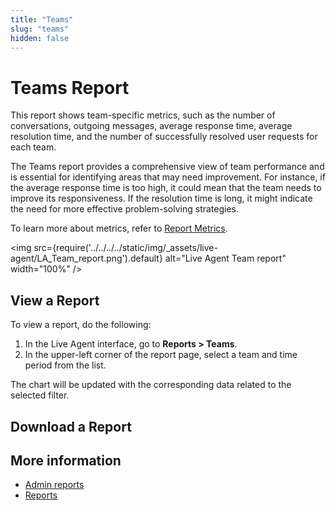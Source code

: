 ```yaml
---
title: "Teams" 
slug: "teams" 
hidden: false 
---
```



# Teams Report

This report shows team-specific metrics, such as the number of conversations, outgoing messages,
average response time, average resolution time, and the number of successfully resolved user requests for each team.

The Teams report provides a comprehensive view of team performance and is essential for identifying areas that may need improvement. For instance, if the average response time is too high, it could mean that the team needs to improve its responsiveness. If the resolution time is long, it might indicate the need for more effective problem-solving strategies.

To learn more about metrics, refer to [Report Metrics](overview.mdx#report-metrics).

<img src={require('../../../../static/img/_assets/live-agent/LA_Team_report.png').default} alt="Live Agent Team report" width="100%" />

## View a Report

To view a report, do the following:

1. In the Live Agent interface, go to **Reports > Teams**.
2. In the upper-left corner of the report page, select a team and time period from the list.

The chart will be updated with the corresponding data related to the selected filter.

## Download a Report

<downloadReport />

## More information

- [Admin reports](overview.mdx)
- [Reports](overview.mdx)